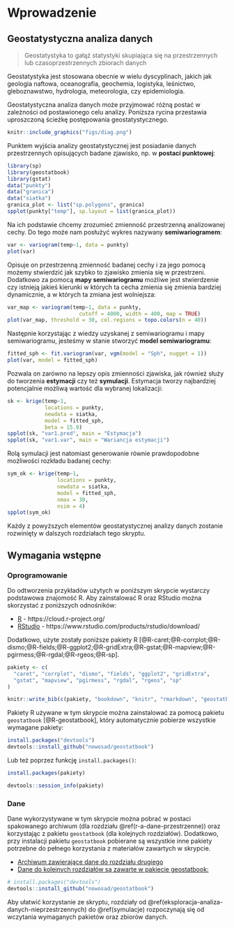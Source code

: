 # Wprowadzenie

## Geostatystyczna analiza danych

> Geostatystyka to gałąź statystyki skupiająca się na przestrzennych lub czasoprzestrzennych zbiorach danych

Geostatystyka jest stosowana obecnie w wielu dyscyplinach, jakich jak geologia naftowa, oceanografia, geochemia, logistyka, leśnictwo, gleboznawstwo, hydrologia, meteorologia, czy epidemiologia.

Geostatystyczna analiza danych może przyjmować różną postać w zależności od postawionego celu analizy.
Poniższa rycina przestawia uproszczoną ścieżkę postępowania geostatystycznego.

```r
knitr::include_graphics("figs/diag.png")
```

Punktem wyjścia analizy geostatystycznej jest posiadanie danych przestrzennych opisujących badane zjawisko, np. w **postaci punktowej**:

```r
library(sp)
library(geostatbook)
library(gstat)
data("punkty")
data("granica")
data("siatka")
granica_plot <- list("sp.polygons", granica)
spplot(punkty["temp"], sp.layout = list(granica_plot))
```

Na ich podstawie chcemy zrozumieć zmienność przestrzenną analizowanej cechy.
Do tego może nam posłużyć wykres nazywany **semiwariogramem**:

```r
var <- variogram(temp~1, data = punkty)
plot(var)
```

Opisuje on przestrzenną zmienność badanej cechy i za jego pomocą możemy stwierdzić jak szybko to zjawisko zmienia się w przestrzeni.
Dodatkowo za pomocą **mapy semiwariogramu** możliwe jest stwierdzenie czy istnieją jakieś kierunki w których ta cecha zmienia się zmienia bardziej dynamicznie, a w których ta zmiana jest wolniejsza:

```r
var_map <- variogram(temp~1, data = punkty, 
                       cutoff = 4000, width = 400, map = TRUE)
plot(var_map, threshold = 30, col.regions = topo.colors(n = 40))
```

Następnie korzystając z wiedzy uzyskanej z semiwariogramu i mapy semiwariogramu, jesteśmy w stanie stworzyć **model semiwariogramu**:

```r
fitted_sph <- fit.variogram(var, vgm(model = "Sph", nugget = 1))
plot(var, model = fitted_sph)
```

Pozwala on zarówno na lepszy opis zmienności zjawiska, jak również służy do tworzenia **estymacji** czy też **symulacji**.
Estymacja tworzy najbardziej potencjalnie możliwą wartość dla wybranej lokalizacji:

```r
sk <- krige(temp~1, 
            locations = punkty,
            newdata = siatka,
            model = fitted_sph,
            beta = 15.9)
spplot(sk, "var1.pred", main = "Estymacja")
spplot(sk, "var1.var", main = "Wariancja estymacji")
```

Rolą symulacji jest natomiast generowanie równie prawdopodobne możliwości rozkładu badanej cechy:

```r
sym_ok <- krige(temp~1, 
                locations = punkty,
                newdata = siatka, 
                model = fitted_sph,
                nmax = 30, 
                nsim = 4)
spplot(sym_ok)
```

Każdy z powyższych elementów geostatystycznej analizy danych zostanie rozwinięty w dalszych rozdziałach tego skryptu.

<!-- po co to - prosta analiza bez kodu -->
<!-- http://dmowska-zajecia.home.amu.edu.pl/data/uploads/geostatystyka/materialy/1_wprowadzenie.html -->

## Wymagania wstępne

### Oprogramowanie

Do odtworzenia przykładów użytych w poniższym skrypcie wystarczy podstawowa znajomość R. 
Aby zainstalować R oraz RStudio można skorzystać z poniższych odnośników:

- [R](https://www.r-project.org/) - https://cloud.r-project.org/
- [RStudio](https://www.rstudio.com/) - https://www.rstudio.com/products/rstudio/download/

Dodatkowo, użyte zostały poniższe pakiety R [@R-caret;@R-corrplot;@R-dismo;@R-fields;@R-ggplot2;@R-gridExtra;@R-gstat;@R-mapview;@R-pgirmess;@R-rgdal;@R-rgeos;@R-sp].

```r
pakiety <- c(
  "caret", "corrplot", "dismo", "fields", "ggplot2", "gridExtra",
  "gstat", "mapview", "pgirmess", "rgdal", "rgeos", "sp"
)
```

```r
knitr::write_bib(c(pakiety, "bookdown", "knitr", "rmarkdown", "geostatbook", "base"), "packages.bib", width = 60)
```

Pakiety R używane w tym skrypcie można zainstalować za pomocą pakietu `geostatbook` [@R-geostatbook], który automatycznie pobierze wszystkie wymagane pakiety:

```r
install.packages("devtools")
devtools::install_github("nowosad/geostatbook")
```

Lub też poprzez funkcję `install.packages()`:

```r
install.packages(pakiety)
```

```r
devtools::session_info(pakiety)
```

### Dane

Dane wykorzystywane w tym skrypcie można pobrać w postaci spakowanego archiwum (dla rozdziału \@ref(r-a-dane-przestrzenne)) oraz korzystając z pakietu `geostatbook` (dla kolejnych rozdziałów). 
Dodatkowo, przy instalacji pakietu `geostatbook` pobierane są wszystkie inne pakiety potrzebne do pełnego korzystania z materiałów zawartych w skrypcie.

- [Archiwum zawierające dane do rozdziału drugiego](https://github.com/Nowosad/geostat_book/blob/master/dane.zip?raw=true)
- [Dane do kolejnych rozdziałów są zawarte w pakiecie geostatbook:](https://github.com/Nowosad/geostatbook)

```r
# install.packages("devtools")
devtools::install_github("nowosad/geostatbook")
```

Aby ułatwić korzystanie ze skryptu, rozdziały od \@ref(eksploracja-analiza-danych-nieprzestrzennych) do \@ref(symulacje) rozpoczynają się od wczytania wymaganych pakietów oraz zbiorów danych.
